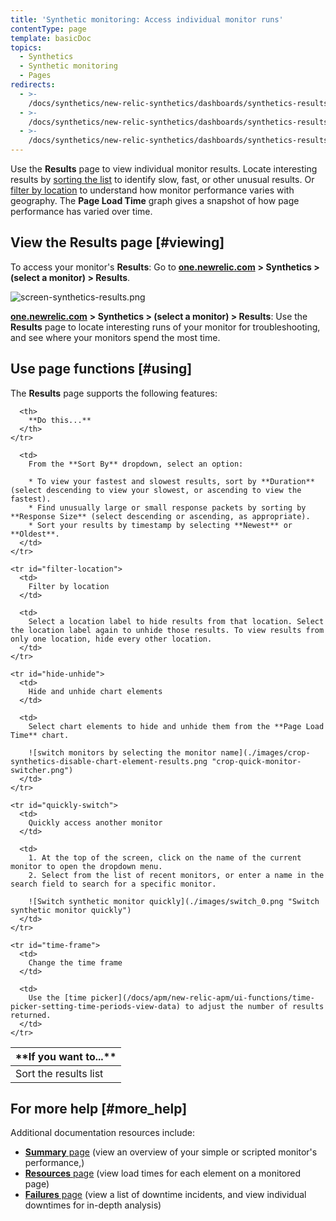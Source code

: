 ```yaml
---
title: 'Synthetic monitoring: Access individual monitor runs'
contentType: page
template: basicDoc
topics:
  - Synthetics
  - Synthetic monitoring
  - Pages
redirects:
  - >-
    /docs/synthetics/new-relic-synthetics/dashboards/synthetics-results-dashboard
  - >-
    /docs/synthetics/new-relic-synthetics/dashboards/synthetics-results-dashboard-access-individual-monitor-runs
  - >-
    /docs/synthetics/new-relic-synthetics/dashboards/synthetics-results-access-individual-monitor-runs
---
```


Use the **Results** page to view individual monitor results. Locate interesting results by [sorting the list](#sort-list) to identify slow, fast, or other unusual results. Or [filter by location](#filter-location) to understand how monitor performance varies with geography. The **Page Load Time** graph gives a snapshot of how page performance has varied over time.

## View the Results page [#viewing]

To access your monitor's **Results**: Go to [**one.newrelic.com**](http://one.newrelic.com/) **> Synthetics > (select a monitor) > Results**.

![screen-synthetics-results.png](./images/results.png "screen-synthetics-results.png")

[**one.newrelic.com**](http://one.newrelic.com/) **> Synthetics > (select a monitor) > Results**: Use the **Results** page to locate interesting runs of your monitor for troubleshooting, and see where your monitors spend the most time.

## Use page functions [#using]

The **Results** page supports the following features:

<Table>
  <thead>
    <tr>
      <th width={200}>
        **If you want to...**
      </th>

      <th>
        **Do this...**
      </th>
    </tr>
  </thead>

  <tbody>
    <tr id="sort-list">
      <td>
        Sort the results list
      </td>

      <td>
        From the **Sort By** dropdown, select an option:

        * To view your fastest and slowest results, sort by **Duration** (select descending to view your slowest, or ascending to view the fastest).
        * Find unusually large or small response packets by sorting by **Response Size** (select descending or ascending, as appropriate).
        * Sort your results by timestamp by selecting **Newest** or **Oldest**.
      </td>
    </tr>

    <tr id="filter-location">
      <td>
        Filter by location
      </td>

      <td>
        Select a location label to hide results from that location. Select the location label again to unhide those results. To view results from only one location, hide every other location.
      </td>
    </tr>

    <tr id="hide-unhide">
      <td>
        Hide and unhide chart elements
      </td>

      <td>
        Select chart elements to hide and unhide them from the **Page Load Time** chart.

        ![switch monitors by selecting the monitor name](./images/crop-synthetics-disable-chart-element-results.png "crop-quick-monitor-switcher.png")
      </td>
    </tr>

    <tr id="quickly-switch">
      <td>
        Quickly access another monitor
      </td>

      <td>
        1. At the top of the screen, click on the name of the current monitor to open the dropdown menu.
        2. Select from the list of recent monitors, or enter a name in the search field to search for a specific monitor.

        ![Switch synthetic monitor quickly](./images/switch_0.png "Switch synthetic monitor quickly")
      </td>
    </tr>

    <tr id="time-frame">
      <td>
        Change the time frame
      </td>

      <td>
        Use the [time picker](/docs/apm/new-relic-apm/ui-functions/time-picker-setting-time-periods-view-data) to adjust the number of results returned.
      </td>
    </tr>
  </tbody>
</Table>

## For more help [#more_help]

Additional documentation resources include:

* [**Summary** page](/docs/synthetics/new-relic-synthetics/dashboards/synthetics-overview-dashboard-view-monitors-performance) (view an overview of your simple or scripted monitor's performance,)
* [**Resources** page](/docs/synthetics/new-relic-synthetics/pages/synthetics-resources-understand-load-times) (view load times for each element on a monitored page)
* [**Failures** page](/docs/synthetics/new-relic-synthetics/pages/synthetics-failures-troubleshoot-downtime) (view a list of downtime incidents, and view individual downtimes for in-depth analysis)
